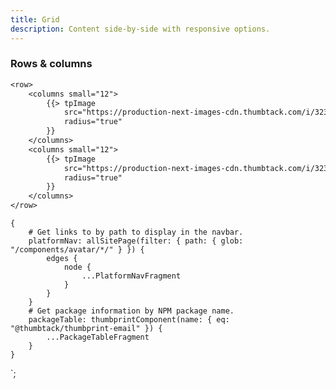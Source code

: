 ```yaml
---
title: Grid
description: Content side-by-side with responsive options.
---
```



<ComponentHeader data={props.data} />

### Rows & columns

```email
<row>
    <columns small="12">
        {{> tpImage
            src="https://production-next-images-cdn.thumbtack.com/i/323761720722374783/width/400/aspect/8-5.jpeg"
            radius="true"
        }}
    </columns>
    <columns small="12">
        {{> tpImage
            src="https://production-next-images-cdn.thumbtack.com/i/323761720722374783/width/400/aspect/8-5.jpeg"
            radius="true"
        }}
    </columns>
</row>
```

    {
        # Get links to by path to display in the navbar.
        platformNav: allSitePage(filter: { path: { glob: "/components/avatar/*/" } }) {
            edges {
                node {
                    ...PlatformNavFragment
                }
            }
        }
        # Get package information by NPM package name.
        packageTable: thumbprintComponent(name: { eq: "@thumbtack/thumbprint-email" }) {
            ...PackageTableFragment
        }
    }
`;
